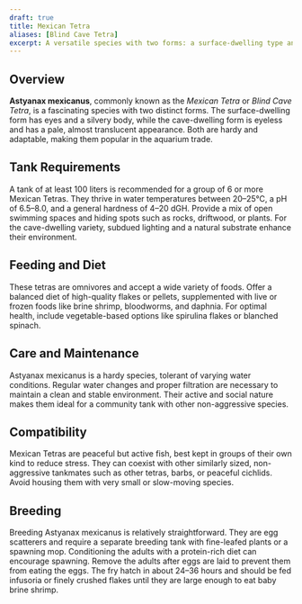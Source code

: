 ```yaml
---
draft: true
title: Mexican Tetra
aliases: [Blind Cave Tetra]
excerpt: A versatile species with two forms: a surface-dwelling type and a blind, cave-dwelling form.
---
```


## Overview

**Astyanax mexicanus**, commonly known as the _Mexican Tetra_ or _Blind Cave Tetra_, is a fascinating species with two
distinct forms. The surface-dwelling form has eyes and a silvery body, while the cave-dwelling form is eyeless and has a
pale, almost translucent appearance. Both are hardy and adaptable, making them popular in the aquarium trade.

## Tank Requirements

A tank of at least 100 liters is recommended for a group of 6 or more Mexican Tetras. They thrive in water temperatures
between 20–25°C, a pH of 6.5–8.0, and a general hardness of 4–20 dGH. Provide a mix of open swimming spaces and hiding
spots such as rocks, driftwood, or plants. For the cave-dwelling variety, subdued lighting and a natural substrate
enhance their environment.

## Feeding and Diet

These tetras are omnivores and accept a wide variety of foods. Offer a balanced diet of high-quality flakes or pellets,
supplemented with live or frozen foods like brine shrimp, bloodworms, and daphnia. For optimal health, include
vegetable-based options like spirulina flakes or blanched spinach.

## Care and Maintenance

Astyanax mexicanus is a hardy species, tolerant of varying water conditions. Regular water changes and proper filtration
are necessary to maintain a clean and stable environment. Their active and social nature makes them ideal for a
community tank with other non-aggressive species.

## Compatibility

Mexican Tetras are peaceful but active fish, best kept in groups of their own kind to reduce stress. They can coexist
with other similarly sized, non-aggressive tankmates such as other tetras, barbs, or peaceful cichlids. Avoid housing
them with very small or slow-moving species.

## Breeding

Breeding Astyanax mexicanus is relatively straightforward. They are egg scatterers and require a separate breeding tank
with fine-leafed plants or a spawning mop. Conditioning the adults with a protein-rich diet can encourage spawning.
Remove the adults after eggs are laid to prevent them from eating the eggs. The fry hatch in about 24–36 hours and
should be fed infusoria or finely crushed flakes until they are large enough to eat baby brine shrimp.
